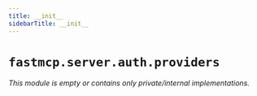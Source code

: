 ```yaml
---
title: __init__
sidebarTitle: __init__
---
```


# `fastmcp.server.auth.providers`

*This module is empty or contains only private/internal implementations.*
